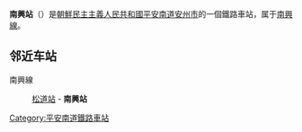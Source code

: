 {{unreferenced|time=2015-01-11T14:09:15+00:00}}
{{朝鮮半島車站資訊
|公司色 = blue
|文字色 = 
|站名 = 南興站
|圖片 = 
|pxl = 
|圖片說明 =
|前一站 = [[松道站|松道]]
|前一站距離 =
|後一站距離 = 
|後一站 = 
|所屬路線 = [[南興線|南興線]]
|距離 = 
|起點站 = [[孟中里站|孟中里]]
|諺文 = 남흥역
|朝鮮漢字 = 南興驛
|文觀部式 = 
|馬-賴式 = Namhŭng-yŏk
|副站名 = 
|車站編號 = 
|停站路線數 = 
|所屬公司 = [[朝鮮民主主義人民共和國鐵道省|朝鮮民主主義人民共和國鐵道省]]
|所在地 =[[平安南道|平安南道]][[安州市|安州市]]
|車站構造 = 地面车站
|月台配置 = 
|啟用年月日 =
|廢站年月日 = 
|上下車人次 = 
|統計年度 = 
|轉車 = 
|備註 = 
|全寬備註 = 
}}

'''南興站'''（{{lang-ko|남흥역}}）是[[朝鮮民主主義人民共和國|朝鮮民主主義人民共和國]][[平安南道|平安南道]][[安州市|安州市]]的一個鐵路車站，属于[[南興線|南興線]]。

==邻近车站==
南興線
:[[松道站|松道站]] - '''南興站'''

{{朝鲜铁路小作品}}

{{南興線}}

[[Category:平安南道鐵路車站|Category:平安南道鐵路車站]]
